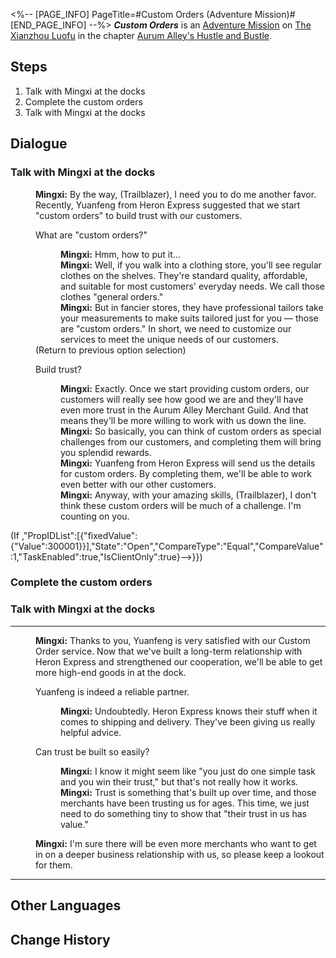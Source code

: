 <%-- [PAGE_INFO]
PageTitle=#Custom Orders (Adventure Mission)#
[END_PAGE_INFO] --%>
{{Stub|Dialogue.}}
{{Mission Infobox
|id            = 8003280
|title         = Custom Orders
|image         = <!--Mission Custom Orders (Adventure Mission).png-->
|type          = Adventure
|event_name    = 
|chapter       = Aurum Alley's Hustle and Bustle
|requirements  = {{subst:void|<!--Unknown: {"Type":"Manual"}-->}}
|summary       = Plenty of shops and stores in Aurum Alley have established a collaborative relationship with the docks, and the logistics orders coming in are also more complex than before. Mingxi's expression seems to imply a need for assistance.<br />Head to the docks and see if you can help with anything.
|characters    = Mingxi; Trailblazer
|startLocation = [[The Xianzhou Luofu]] - [[Aurum Alley]]
|world         = The Xianzhou Luofu
|area          = Aurum Alley
|prev          = 
|next          = 
|rewards       = Credit*5,000
}}
'''''Custom Orders''''' is an [[Adventure Mission]] on [[The Xianzhou Luofu]] in the chapter [[Aurum Alley's Hustle and Bustle]].

==Steps==
# Talk with Mingxi at the docks
# Complete the custom orders
# Talk with Mingxi at the docks

<!--
==Gameplay Notes==

--><!--
==Trial Character==

-->
==Dialogue==
{{Stub Dialogue}}

===Talk with Mingxi at the docks{{subst:void|<!--800328001-->}}===
{{Mission Description|type=adventure|location=Aurum Alley|Plenty of shops and stores in Aurum Alley have established a collaborative relationship with the docks, and the logistics orders coming in also more complex than before. Mingxi's expression seems to imply a need for assistance.<br />Head to the docks and see if you can help with anything.}}
{{Dialogue Start}}
:'''Mingxi:''' By the way, (Trailblazer), I need you to do me another favor. Recently, Yuanfeng from Heron Express suggested that we start "custom orders" to build trust with our customers.
:{{DIcon|Talk}} What are "custom orders?"
::'''Mingxi:''' Hmm, how to put it...
::'''Mingxi:''' Well, if you walk into a clothing store, you'll see regular clothes on the shelves. They're standard quality, affordable, and suitable for most customers' everyday needs. We call those clothes "general orders."
::'''Mingxi:''' But in fancier stores, they have professional tailors take your measurements to make suits tailored just for you &mdash; those are "custom orders." In short, we need to customize our services to meet the unique needs of our customers.
:;(Return to previous option selection)
:{{DIcon|Arrow}} Build trust?
::'''Mingxi:''' Exactly. Once we start providing custom orders, our customers will really see how good we are and they'll have even more trust in the Aurum Alley Merchant Guild. And that means they'll be more willing to work with us down the line.
::'''Mingxi:''' So basically, you can think of custom orders as special challenges from our customers, and completing them will bring you splendid rewards.
::'''Mingxi:''' Yuanfeng from Heron Express will send us the details for custom orders. By completing them, we'll be able to work even better with our other customers.
::'''Mingxi:''' Anyway, with your amazing skills, (Trailblazer), I don't think these custom orders will be much of a challenge. I'm counting on you.
;(If {{cx}}{{subst:void|<!--{"$type":"RPG.GameCore.ByComparePropStateNumber","GroupID":{"fixedValue":{"Value":3}},"PropIDList":[{"fixedValue":{"Value":300001}}],"State":"Open","CompareType":"Equal","CompareValue":1,"TaskEnabled":true,"IsClientOnly":true}-->}})
{{Dialogue End}}

===Complete the custom orders{{subst:void|<!--800328002-->}}===
{{Dialogue Start}}
{{Dialogue End}}

===Talk with Mingxi at the docks{{subst:void|<!--800328003-->}}===
{{Dialogue Start}}
----
:'''Mingxi:''' Thanks to you, Yuanfeng is very satisfied with our Custom Order service. Now that we've built a long-term relationship with Heron Express and strengthened our cooperation, we'll be able to get more high-end goods in at the dock.
:{{DIcon|Arrow}} Yuanfeng is indeed a reliable partner.
::'''Mingxi:''' Undoubtedly. Heron Express knows their stuff when it comes to shipping and delivery. They've been giving us really helpful advice.
:{{DIcon|Arrow}} Can trust be built so easily?
::'''Mingxi:''' I know it might seem like "you just do one simple task and you win their trust," but that's not really how it works.
::'''Mingxi:''' Trust is something that's built up over time, and those merchants have been trusting us for ages. This time, we just need to do something tiny to show that "their trust in us has value."
:'''Mingxi:''' I'm sure there will be even more merchants who want to get in on a deeper business relationship with us, so please keep a lookout for them.
----
{{Dialogue End}}

==Other Languages==
{{Other Languages
|en   = Custom Orders
|zhs  = 客制运单
|zht  = 客製運單
|ja   = 特注伝票
|ko   = 맞춤 운송장
|es   = Pedidos personalizados
|fr   = Livraisons personnalisées
|ru   = Индивидуальные заказы
|th   = รายการขนส่งแบบกำหนดเอง
|vi   = Đơn Theo Yêu Cầu
|de   = Individuelle Bestellungen
|id   = Pesanan Khusus
|pt   = Pedidos Personalizados
}}

==Change History==
{{Change History|1.3}}

